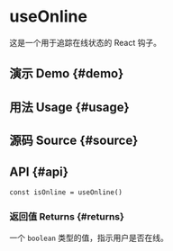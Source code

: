 # useOnline


<HooksType category="Network" />

这是一个用于追踪在线状态的 React 钩子。

## 演示 Demo \{#demo}


<App />

## 用法 Usage \{#usage}



## 源码 Source \{#source}


<Source />

## API \{#api}

```tsx
const isOnline = useOnline()
```

### 返回值 Returns \{#returns}

一个 `boolean` 类型的值，指示用户是否在线。
